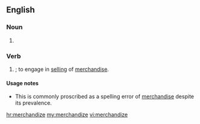 ==English==

===Noun===
{{en-noun|-}}

# {{alternative spelling of|merchandise}}

===Verb===
{{en-verb|merchandizes|merchandizing|merchandized}}

# {{context|US}} {{alternative spelling of|merchandise|nodot=true}}; to engage in [[selling]] of [[merchandise]].

====Usage notes====
* This is commonly proscribed as a spelling error of [[merchandise]] despite its prevalence.
{{unreferenced}}

[[hr:merchandize]]
[[my:merchandize]]
[[vi:merchandize]]